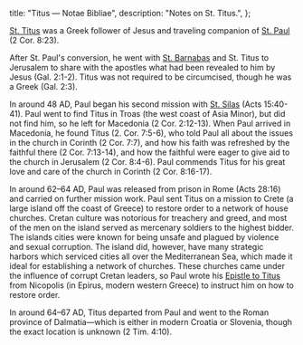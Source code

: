   title: "Titus — Notae Bibliae",
  description: "Notes on St. Titus.",
};

<Initial text="Titus"/>

[St. Titus](/glossary/names#titus) was a Greek follower of Jesus and traveling companion of [St. Paul](/people/saints/apostles/paul) (2 Cor. 8:23).

After St. Paul's conversion, he went with [St. Barnabas](/people/saints/apostles/barnabas) and St. Titus to Jerusalem to share with the apostles what had been revealed to him by Jesus (Gal. 2:1-2). Titus was not required to be circumcised, though he was a Greek (Gal. 2:3).

In around 48 AD, Paul began his second mission with [St. Silas](/people/saints/biblical/silas) (Acts 15:40-41). Paul went to find Titus in Troas (the west coast of Asia Minor), but did not find him, so he left for Macedonia (2 Cor. 2:12-13). When Paul arrived in Macedonia, he found Titus (2. Cor. 7:5-6), who told Paul all about the issues in the church in Corinth (2 Cor. 7:7), and how his faith was refreshed by the faithful there (2 Cor. 7:13-14), and how the faithful were eager to give aid to the church in Jerusalem (2 Cor. 8:4-6). Paul commends Titus for his great love and care of the church in Corinth (2 Cor. 8:16-17).

In around 62–64 AD, Paul was released from prison in Rome (Acts 28:16) and carried on further mission work. Paul sent Titus on a mission to Crete (a large island off the coast of Greece) to restore order to a network of house churches. Cretan culture was notorious for treachery and greed, and most of the men on the island served as mercenary soldiers to the highest bidder. The islands cities were known for being unsafe and plagued by violence and sexual corruption. The island did, however, have many strategic harbors which serviced cities all over the Mediterranean Sea, which made it ideal for establishing a network of churches. These churches came under the influence of corrupt Cretan leaders, so Paul wrote his [Epistle to Titus](/bible/new-testament/epistles/titus) from Nicopolis (in Epirus, modern western Greece) to instruct him on how to restore order.

In around 64–67 AD, Titus departed from Paul and went to the Roman province of Dalmatia—which is either in modern Croatia or Slovenia, though the exact location is unknown (2 Tim. 4:10).
